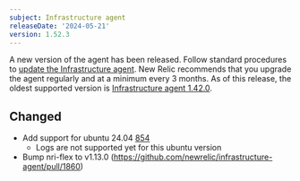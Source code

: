```yaml
---
subject: Infrastructure agent
releaseDate: '2024-05-21'
version: 1.52.3
---
```


A new version of the agent has been released. Follow standard procedures to [update the Infrastructure agent](https://docs.newrelic.com/docs/infrastructure/install-configure-manage-infrastructure/update-or-uninstall/update-infrastructure-agent).
New Relic recommends that you upgrade the agent regularly and at a minimum every 3 months. As of this release, the oldest supported version is [Infrastructure agent 1.42.0](https://docs.newrelic.com/docs/release-notes/infrastructure-release-notes/infrastructure-agent-release-notes/new-relic-infrastructure-agent-1420/).

## Changed
* Add support for ubuntu 24.04 [854](https://github.com/newrelic/infrastructure-agent/pull/854)
  * Logs are not supported yet for this ubuntu version
* Bump nri-flex to v1.13.0 (https://github.com/newrelic/infrastructure-agent/pull/1860)
